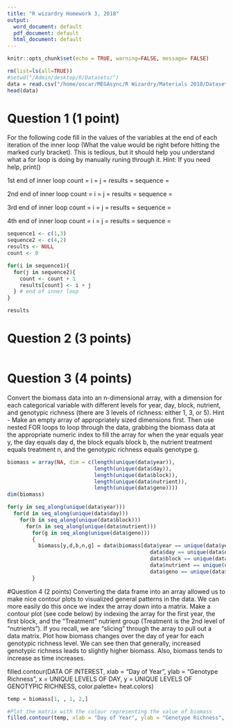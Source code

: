 ```yaml
---
title: "R wizardry Homework 3, 2018"
output:
  word_document: default
  pdf_document: default
  html_document: default
---
```


```r
knitr::opts_chunk$set(echo = TRUE, warning=FALSE, message= FALSE)
```

```r
rm(list=ls(all=TRUE))
#setwd("/Admin/desktop/R/Datasets/")
data = read.csv("/home/oscar/MEGAsync/R Wizardry/Materials 2018/Datasets/SimDataTrend.csv")
head(data)
```

# Question 1 (1 point) 
For the following code fill in the values of the variables at the end of each iteration of the inner loop (What the value would be right before hitting the marked curly bracket). This is tedious, but it should help you understand what a for loop is doing by manually runing through it. Hint: If you need help, print()

1st end of inner loop
count = 
i = 
j = 
results = 
sequence = 

2nd end of inner loop
count = 
i = 
j = 
results = 
sequence = 

3rd end of inner loop
count = 
i = 
j = 
results = 
sequence = 

4th end of inner loop
count = 
i = 
j = 
results = 
sequence = 

```r
sequence1 <- c(1,3)
sequence2 <- c(4,2)
results <- NULL
count <- 0

for(i in sequence1){
  for(j in sequence2){
    count <- count + 1
    results[count] <- i + j
  } # end of inner loop
}

results
```

# Question 2 (3 points)


```r

```

# Question 3 (4 points)
Convert the biomass data into an n-dimensional array, with a dimension for each categorical variable with different levels for year, day, block, nutrient, and genotypic richness (there are 3 levels of richness: either 1, 3, or 5). Hint - Make an empty array of appropriately sized dimensions first. Then use nested FOR loops to loop through the data, grabbing the biomass data at the appropriate numeric index to fill the array for when the year equals year y, the day equals day d, the block equals block b, the nutrient treatment equals treatment n, and the genotypic richness equals genotype g.

```r
biomass = array(NA, dim = c(length(unique(data$year)),
                            length(unique(data$day)), 
                            length(unique(data$block)), 
                            length(unique(data$nutrient)), 
                            length(unique(data$geno))))
dim(biomass)

for(y in seq_along(unique(data$year)))
  for(d in seq_along(unique(data$day)))
    for(b in seq_along(unique(data$block)))
      for(n in seq_along(unique(data$nutrient)))
        for(g in seq_along(unique(data$geno)))
        {
          biomass[y,d,b,n,g] = data$biomass[data$year == unique(data$year)[y] & 
                                              data$day == unique(data$day)[d] & 
                                              data$block == unique(data$block)[b] & 
                                              data$nutrient == unique(data$nutrient)[n] & 
                                              data$geno == unique(data$geno)[g]]
        }
```

#Question 4 (2 points)
Converting the data frame into an array allowed us to make nice contour plots to visualized general patterns in the data. We can more easily do this once we index the array down into a matrix. Make a contour plot (see code below) by indexing the array for the first year, the first block, and the "Treatment" nutrient group (Treatment is the 2nd level of "nutrients"). If you recall, we are "slicing" through the array to pull out a data matrix. Plot how biomass changes over the day of year for each genotypic richness level. We can see then that generally, increased genotypic richness leads to slightly higher biomass. Also, biomass tends to increase as time increases.

filled.contour(DATA OF INTEREST, xlab = "Day of Year", ylab = "Genotype Richness", x = UNIQUE LEVELS OF DAY, 
y = UNIQUE LEVELS OF GENOTYPIC RICHNESS, color.palette= heat.colors)
```r
temp = biomass[1, , 1, 2,]

#Plot the matrix with the colour representing the value of biomass
filled.contour(temp, xlab = "Day of Year", ylab = "Genotype Richness", x = unique(data$day), y = unique(data$geno), color.palette= heat.colors)
```
